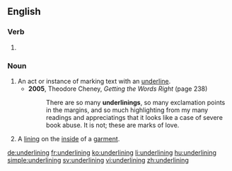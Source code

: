 ==English==

===Verb===
{{head|en}}

# {{present participle of|underline}}

===Noun===
{{en-noun}}

# An act or instance of marking text with an [[underline]].
#* '''2005''', Theodore Cheney, ''Getting the Words Right'' (page 238)
#*: There are so many '''underlinings''', so many exclamation points in the margins, and so much highlighting from my many readings and appreciatings that it looks like a case of severe book abuse. It is not; these are marks of love.
# A [[lining]] on the [[inside]] of a [[garment]].

[[de:underlining]]
[[fr:underlining]]
[[ko:underlining]]
[[li:underlining]]
[[hu:underlining]]
[[simple:underlining]]
[[sv:underlining]]
[[vi:underlining]]
[[zh:underlining]]